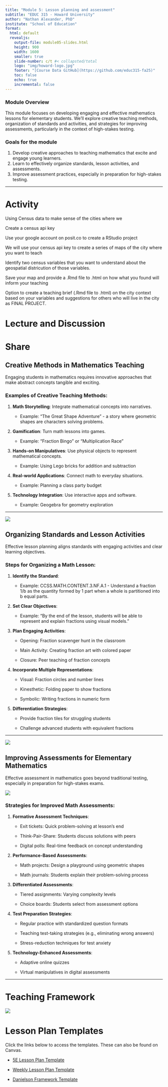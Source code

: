 ```yaml
---
title: "Module 5: Lesson planning and assessment"
subtitle: "EDUC 315 - Howard University"
author: "Nathan Alexander, PhD"
institute: "School of Education"
format: 
  html: default
  revealjs:
    output-file: module05-slides.html
    height: 900
    width: 1600
    smaller: true
    slide-number: c/t #< collapsted/total
    logo: "img/howard-logo.jpg"
    footer: "[Course Data GitHub](https://github.com/educ315-fa25)"
    toc: false
    echo: true
    incremental: false
---
```


### Module Overview

This module focuses on developing engaging and effective mathematics lessons for elementary students. We'll explore creative teaching methods, organization of standards and activities, and strategies for improving assessments, particularly in the context of high-stakes testing.

### Goals for the module

1.  Develop creative approaches to teaching mathematics that excite and engage young learners.
2.  Learn to effectively organize standards, lesson activities, and assessments.
3.  Improve assessment practices, especially in preparation for high-stakes testing.

---

# Activity
Using Census data to make sense of the cities where we

Create a census api key

Use your google account on posit.co to create a RStudio project

We will use your census api key to create a series of maps of the city where you want to teach

Identify two census variables that you want to understand about the geospatial districution of those variables.

Save your map and provide a .Rmd file to .html on how what you found will inform your teaching

Option to create a teaching brief (.Rmd file to .html) on the city context based on your variables and suggestions for others who will live in the city as  FINAL PROJECT.

# Lecture and Discussion

# Share




## Creative Methods in Mathematics Teaching

::: {.callout-note icon="false"}
Engaging students in mathematics requires innovative approaches that make abstract concepts tangible and exciting.
:::

### Examples of Creative Teaching Methods:

1.  **Math Storytelling**: Integrate mathematical concepts into narratives.

    -   Example: "The Great Shape Adventure" - a story where geometric shapes are characters solving problems.

2.  **Gamification**: Turn math lessons into games.

    -   Example: "Fraction Bingo" or "Multiplication Race"

3.  **Hands-on Manipulatives**: Use physical objects to represent mathematical concepts.

    -   Example: Using Lego bricks for addition and subtraction

4.  **Real-world Applications**: Connect math to everyday situations.

    -   Example: Planning a class party budget

5.  **Technology Integration**: Use interactive apps and software.

    -   Example: Geogebra for geometry exploration

------------------------------------------------------------------------

![](/img/mod05/math-lesson.jpg)

## Organizing Standards and Lesson Activities

::: {.callout-note icon="false"}
Effective lesson planning aligns standards with engaging activities and clear learning objectives.
:::

### Steps for Organizing a Math Lesson:

1.  **Identify the Standard**:

    -   Example: CCSS.MATH.CONTENT.3.NF.A.1 - Understand a fraction 1/b as the quantity formed by 1 part when a whole is partitioned into b equal parts.

2.  **Set Clear Objectives**:

    -   Example: "By the end of the lesson, students will be able to represent and explain fractions using visual models."

3.  **Plan Engaging Activities**:

    -   Opening: Fraction scavenger hunt in the classroom

    -   Main Activity: Creating fraction art with colored paper

    -   Closure: Peer teaching of fraction concepts

4.  **Incorporate Multiple Representations**:

    -   Visual: Fraction circles and number lines

    -   Kinesthetic: Folding paper to show fractions

    -   Symbolic: Writing fractions in numeric form

5.  **Differentiation Strategies**:

    -   Provide fraction tiles for struggling students

    -   Challenge advanced students with equivalent fractions

------------------------------------------------------------------------

![](/img/mod05/math-lesson-2.jpg)

## Improving Assessments for Elementary Mathematics

::: {.callout-note icon="false"}
Effective assessment in mathematics goes beyond traditional testing, especially in preparation for high-stakes exams.
:::

![](/img/mod05/testing.png)

### Strategies for Improved Math Assessments:

1.  **Formative Assessment Techniques**:

    -   Exit tickets: Quick problem-solving at lesson's end

    -   Think-Pair-Share: Students discuss solutions with peers

    -   Digital polls: Real-time feedback on concept understanding

2.  **Performance-Based Assessments**:

    -   Math projects: Design a playground using geometric shapes

    -   Math journals: Students explain their problem-solving process

3.  **Differentiated Assessments**:

    -   Tiered assignments: Varying complexity levels

    -   Choice boards: Students select from assessment options

4.  **Test Preparation Strategies**:

    -   Regular practice with standardized question formats

    -   Teaching test-taking strategies (e.g., eliminating wrong answers)

    -   Stress-reduction techniques for test anxiety

5.  **Technology-Enhanced Assessments**:

    -   Adaptive online quizzes

    -   Virtual manipulatives in digital assessments

------------------------------------------------------------------------

# Teaching Framework

![](/img/mod05/danielson-framework-clusters.png)

# Lesson Plan Templates

Click the links below to access the templates. These can also be found on Canvas.

-   [5E Lesson Plan Template](/files/5E-lesson-plan-template.pdf){target="_blank"}

-   [Weekly Lesson Plan Template](/files/weekly-lesson-plan-template.pdf){target="_blank"}

-   [Danielson Framework Template](/files/danielson-framework-lesson-plan-template.pdf){target="_blank"}

